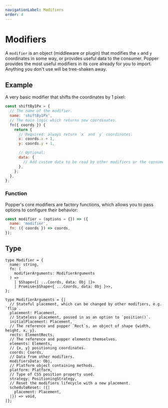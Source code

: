 ```yaml
---
navigationLabel: Modifiers
order: 4
---
```


# Modifiers

A `modifier` is an object (middleware or plugin) that modifies the `x` and `y`
coordinates in some way, or provides useful data to the consumer. Popper
provides the most useful modifiers in its core already for you to import.
Anything you don't use will be tree-shaken away.

## Example

A very basic modifier that shifts the coordinates by 1 pixel:

```js
const shiftBy1Px = {
  // The name of the modifier.
  name: 'shiftBy1Px',
  // The main logic which returns new coordinates.
  fn({ coords }) {
    return {
      // Required: always return `x` and `y` coordinates.
      x: coords.x + 1,
      y: coords.y + 1,

      // Optional:
      data: {
        // Add custom data to be read by other modifiers or the consumer.
      },
    };
  },
};
```

### Function

Popper's core modifiers are factory functions, which allows you to pass options
to configure their behavior:

```js
const modifier = (options = {}) => ({
  name: 'modifier',
  fn: ({ coords }) => coords,
});
```

## Type

```flow
type Modifier = {
  name: string,
  fn: (
    modifierArguments: ModifierArguments
  ) =>
    | $Shape<{| ...Coords, data: Obj |}>
    | Promise<$Shape<{ ...Coords, data: Obj }>>,
};

type ModifierArguments = {|
  // Stateful placement, which can be changed by other modifiers, e.g. `flip`.
  placement: Placement,
  // Stateless placement, passed in as an option to `position()`.
  initialPlacement: Placement,
  // The reference and popper `Rect`s, an object of shape {width, height, x, y}.
  rects: ElementRects,
  // The reference and popper elements themselves.
  elements: Elements,
  // {x, y} positioning coordinates.
  coords: Coords,
  // Data from other modifiers.
  modifiersData: Obj,
  // Platform object containing methods.
  platform: Platform,
  // Type of CSS position property used.
  strategy: PositioningStrategy,
  // Reset the modifiers lifecycle with a new placement.
  scheduleReset: ({|
    placement: Placement,
  |}) => void,
|};
```

